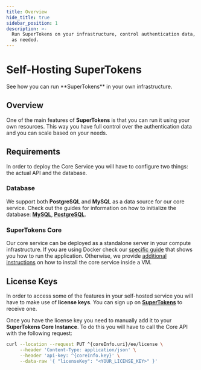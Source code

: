 ```yaml
---
title: Overview
hide_title: true
sidebar_position: 1
description: >-
  Run SuperTokens on your infrastructure, control authentication data, and scale
  as needed.
---
```




# Self-Hosting SuperTokens

<DescriptionText>
  See how you can run **SuperTokens** in your own infrastructure.
</DescriptionText>

<Separator />


## Overview 

One of the main features of **SuperTokens** is that you can run it using your own resources.
This way you have full control over the authentication data and you can scale based on your needs.

## Requirements

In order to deploy the Core Service you will have to configure two things: the actual API and the database.

### Database

We support both **PostgreSQL** and **MySQL** as a data source for our core service.
Check out the guides for information on how to initialize the database: [**MySQL**](/docs/deployment/self-hosting/database-setup/mysql), [**PostgreSQL**](/docs/deployment/self-hosting/database-setup/postgresql).

### SuperTokens Core

Our core service can be deployed as a standalone server in your compute infrastructure.
If you are using Docker check our [specific guide](/docs/deployment/self-hosting/with-docker) that shows you how to run the application. 
Otherwise, we provide [additional instructions](/docs/deployment/self-hosting/without-docker) on how to install the core service inside a VM. 


## License Keys


In order to access some of the features in your self-hosted service you will have to make use of **license keys**.
You can sign up on [**SuperTokens**](https://supertokens.com/auth) to receive one. 

Once you have the license key you need to manually add it to your **SuperTokens Core Instance**.
To do this you will have to call the Core API with the following request:

```bash title="Add License Key" showAppTypeSelect
curl --location --request PUT ^{coreInfo.uri}/ee/license \
     --header 'Content-Type: application/json' \
     --header 'api-key: ^{coreInfo.key}' \
     --data-raw '{ "licenseKey": "<YOUR_LICENSE_KEY>" }'

```